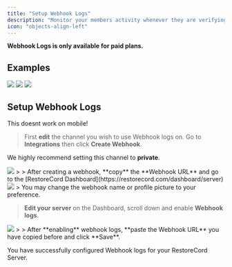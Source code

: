 ```yaml
---
title: "Setup Webhook Logs"
description: "Monitor your members activity whenever they are verifying on your server."
icon: "objects-align-left"
---
```


<Note>**Webhook Logs is only available for paid plans.**</Note>

## Examples
<Tabs>
  <Tab title="Success">
    <Frame>
        <img src="/images/webhook_success.png"/>
    </Frame>
  </Tab>
  <Tab title="VPN Check">
    <Frame>
        <img src="/images/webhook_VPN-check.png"/>
    </Frame>
  </Tab>
  <Tab title="Blacklist">
    <Frame>
        <img src="/images/setup_permission_general-channel_verified.png"/>
    </Frame>
  </Tab>
</Tabs>

## Setup Webhook Logs

<Warning>This doesnt work on mobile!</Warning>

>First **edit** the channel you wish to use Webhook logs on. Go to **Integrations** then click **Create Webhook**.

<Tip>We highly recommend setting this channel to **private**.</Tip>
<Frame>
        <img src="/images/setup_webhook-logs_create.png"/>
</Frame>
>
> After creating a webhook, **copy** the **Webhook URL** and go to the [RestoreCord Dashboard](https://restorecord.com/dashboard/server)

<Frame>
        <img src="/images/setup_webhook-logs_copy-url.png"/>
</Frame>
>
<Info>You may change the webhook name or profile picture to your preference.</Info>

> **Edit your server** on the Dashboard, scroll down and enable **Webhook logs**.

<Frame>
        <img src="/images/setup_webhook-logs_configure.png"/>
</Frame>
>
> After **enabling** webhook logs, **paste the Webhook URL** you have copied before and click **Save**.

<Check>You have successfully configured Webhook logs for your RestoreCord Server.</Check>
